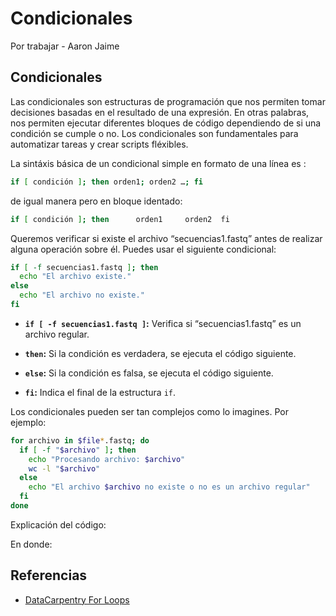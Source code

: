 # Condicionales

Por trabajar - Aaron Jaime

## Condicionales

Las condicionales son estructuras de programación que nos permiten tomar decisiones basadas en el resultado de una expresión. En otras palabras, nos permiten ejecutar diferentes bloques de código dependiendo de si una condición se cumple o no. Los condicionales son fundamentales para automatizar tareas y crear scripts fléxibles.

La sintáxis básica de un condicional simple en formato de una línea es :

``` .bash
if [ condición ]; then orden1; orden2 …; fi
```

de igual manera pero en bloque identado:

``` .bash
if [ condición ]; then      orden1     orden2  fi
```

Queremos verificar si existe el archivo "secuencias1.fastq" antes de realizar alguna operación sobre él. Puedes usar el siguiente condicional:

``` .bash
if [ -f secuencias1.fastq ]; then
  echo "El archivo existe."
else
  echo "El archivo no existe."
fi
```

-   **`if [ -f secuencias1.fastq ]`:** Verifica si "secuencias1.fastq" es un archivo regular.

```{=html}
<!-- -->
```
-   **`then`:** Si la condición es verdadera, se ejecuta el código siguiente.

```{=html}
<!-- -->
```
-   **`else`:** Si la condición es falsa, se ejecuta el código siguiente.

```{=html}
<!-- -->
```
-   **`fi`:** Indica el final de la estructura `if`.

Los condicionales pueden ser tan complejos como lo imagines. Por ejemplo:

``` .bash
for archivo in $file*.fastq; do 
  if [ -f "$archivo" ]; then 
    echo "Procesando archivo: $archivo"
    wc -l "$archivo" 
  else 
    echo "El archivo $archivo no existe o no es un archivo regular"
  fi 
done
```

Explicación del código:

En donde:

## Referencias

-   [DataCarpentry For Loops](https://datacarpentry.github.io/semester-biology/materials/for-loops-indexing/)
